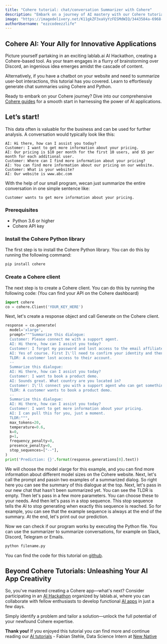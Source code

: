 ```yaml
---
title: "Cohere tutorial: chat/conversation Summarizer with Cohere"
description: "Embark on a journey of AI mastery with our Cohere tutorial. Discover how to craft a chat summarizer using Cohere and Python to explore the limitless potential of AI apps."
image: "https://imagedelivery.net/K11gkZF3xaVyYzFESMdWIQ/3443584a-6968-4c41-ff5f-084a4d179e00/full"
authorUsername: "ezzcodeezzlife"
---
```


## Cohere AI: Your Ally for Innovative Applications

Picture yourself partaking in an exciting lablab.ai AI Hackathon, creating a Cohere-based tool. As your team engages in a flurry of brainstorming over Discord, an ingenious idea emerges amidst the cascade of content.

Alternatively, if you have a chatbot on your website and need to summarize user-bot interactions, this tutorial has you covered. Learn to effortlessly generate chat summaries using Cohere and Python.

Ready to embark on your Cohere journey? Dive into our comprehensive [Cohere guides](https://docs.cohere.ai/) for a smooth start in harnessing the power of AI applications.

## Let’s start!

This data often is valuable for the business and can be used for further analysis. A conversation would typically look like this:

```
AI: Hi there, how can I assist you today?
Customer: I want to get more information about your pricing.
AI: Our pricing is $10 per month for the first 10 users, and $5 per month for each additional user.
Customer: Where can I find more information about your pricing?
AI: You can find more information about our pricing on our website.
Customer: What is your website?
AI: Our website is www.abc.com
```

With the help of our small program, wecan just summarize the entire conversation 
in one simple sentence like:

```
Customer wants to get more information about your pricing.
```

### Prerequisites

- Python 3.6 or higher
- Cohere API key

### Install the Cohere Python library

The first step is to install the Cohere Python library. You can do this by running the following command:

```bash
pip install cohere
```

### Create a Cohere client

The next step is to create a Cohere client. You can do this by running the following code: (You can find your API on the Cohere dashboard)

```python
import cohere 
co = cohere.Client('YOUR_KEY_HERE') 
```

Next, let's create a response object and call Generate on the Cohere client. 

```python
response = co.generate( 
  model='xlarge', 
  prompt="""Summarize this dialogue:
  Customer: Please connect me with a support agent.
  AI: Hi there, how can I assist you today?
  Customer: I forgot my password and lost access to the email affiliated to my account. Can you please help me?
  AI: Yes of course. First I\'ll need to confirm your identity and then I can connect you with one of our support agents.
  TLDR: A customer lost access to their account.
  --
  Summarize this dialogue:
  AI: Hi there, how can I assist you today?
  Customer: I want to book a product demo.
  AI: Sounds great. What country are you located in?
  Customer: I\'ll connect you with a support agent who can get something scheduled for you.
  TLDR: A customer wants to book a product demo.
  --
  Summarize this dialogue:
  AI: Hi there, how can I assist you today?
  Customer: I want to get more information about your pricing.
  AI: I can pull this for you, just a moment.
  TLDR:""", 
  max_tokens=20, 
  temperature=0.6, 
  k=0, 
  p=1, 
  frequency_penalty=0, 
  presence_penalty=0, 
  stop_sequences=["--"], 
) 
print('Prediction: {}'.format(response.generations[0].text)) 
```

We will choose the 
model xlarge for this example, and you can find more information about different
model sizes on the Cohere website. Next, let's call the prompt and passin two
examples of a summarized dialog. So right here you can see the summary of
this dialogue at the top. Next, let's pass in our new chat that hasn't been 
summarized yet. You can see the TLDR is empty. Then let's pass
in a few more parameters. You can choose these to your needs. And then 
let's pass in a stop sequence. This stop sequence tells
the AI to stop generating when exactly this sequence is reached. So for
example, you can see that the example sequence is always at the end
of the summary. At the end, let's print out our prediction.

Now we can check if our program works by executing the Python file. You can use the 
summarizer to summarize conversations, for example on Slack, Discord, Telegram or 
Emails. 

```bash
python filename.py
```

You can find the code for this tutorial on [github](https://github.com/lablab-ai/cohere-chat-summary).

## Beyond Cohere Tutorials: Unleashing Your AI App Creativity

So, you've mastered creating a Cohere app—what's next? Consider participating in an [AI Hackathon](https://lablab.ai/event) organized by lablab.ai, where you can collaborate with fellow enthusiasts to develop functional [AI apps](https://lablab.ai/apps) in just a few days.

Simply identify a problem and tailor a solution—unlock the full potential of your newfound Cohere expertise.

**Thank you!** If you enjoyed this tutorial you can find more and continue reading our [AI tutorials](https://lablab.ai/t/) - Fabian Stehle, Data Science Intern at [New Native](https://newnative.ai/)
